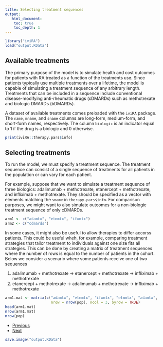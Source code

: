 ```yaml
---
title: Selecting treatment sequences
output: 
   html_document:
    toc: true
    toc_depth: 1
---
```


```r
library("iviRA")
load("output.RData")
```

## Available treatments
The primary purpose of the model is to simulate health and cost outcomes for patients with RA treated as a function of the treatments use. Since patients typically use multiple treatments over a lifetime, the model is capable of simulating a treatment sequence of any arbitrary length. Treatments that can be included in a sequence include conventional disease-modifying anti-rheumatic drugs (cDMARDs) such as methotrexate and biologic DMARDs (bDMARDs). 

A dataset of available treatments comes preloaded with the `iviRA` package. The `name`, `mname`, and `sname` columns are long-form, medium-form, and short-form names, respectively. The column `biologic` is an indicator equal to 1 if the drug is a biologic and 0 otherwise. 

```r
print(iviRA::therapy.pars$info)
```

## Selecting treatments
To run the model, we must specify a treatment sequence. The treatment sequence can consist of a single sequence of treatments for all patients in the population or can vary for each patient. 

For example, suppose that we want to simulate a treatment sequence of three biologics: adalimumab + methotrexate, etanercept + methotrexate, and infliximab + methotrexate. They should be specified as a vector with elements matching the `sname` in `therapy.pars$info`. For comparison purposes, we might want to also simulate outcomes for a non-biologic treatment sequence of only cDMARDs.


```r
arm1 <- c("adamtx", "etnmtx", "ifxmtx")
arm2 <- c("cdmards")
```

In some cases, it might also be useful to allow therapies to differ accorss patients. This could be useful wheh, for example, comparing treatment strategies that tailor treatment to individuals against one size fits all strategies. This can be done by creating a matrix of treatment sequences where the number of rows is equal to the number of patients in the cohort. Below we consider a scenario where some patients receive one of two sequences

1. adalimumab + methotrexate -> etanercept + methotrexate -> infliximab + methotrexate 
2. etanercept + methotrexate -> adalimumab + methotrexate -> infliximab + methotrexate 

```r
arm1.mat <- matrix(c("adamtx", "etnmtx", "ifxmtx", "etnmtx", "adamtx", "ifxmtx"), 
                     nrow = nrow(pop), ncol = 3, byrow = TRUE)
head(arm1.mat)
nrow(arm1.mat)
nrow(pop)
```

<div>
<ul class="pager">
  <li class="previous"><a href="02-population.html">Previous</a></li>
  <li class="next"><a href="03-structure.html">Next</a></li>
</ul>
</div>

```r
save.image("output.RData")
```